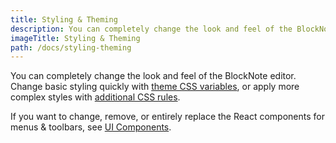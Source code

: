 ```yaml
---
title: Styling & Theming
description: You can completely change the look and feel of the BlockNote editor. Change basic styling quickly with theme CSS variables, or apply more complex styles with additional CSS rules.
imageTitle: Styling & Theming
path: /docs/styling-theming
---
```


You can completely change the look and feel of the BlockNote editor. Change basic styling quickly with [theme CSS variables](/docs/react/styling-theming/themes), or apply more complex styles with [additional CSS rules](/docs/react/styling-theming/overriding-css).

If you want to change, remove, or entirely replace the React components for menus & toolbars, see [UI Components](/docs/react/styling-theming/components).

<CardTable path="/styling-theming" />
